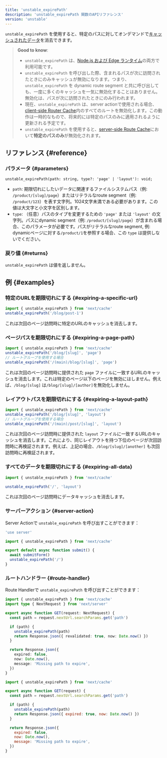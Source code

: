 ```yaml
---
title: 'unstable_expirePath'
description: 'unstable_expirePath 関数のAPIリファレンス'
version: 'unstable'
---
```


`unstable_expirePath` を使用すると、特定のパスに対してオンデマンドで[キャッシュされたデータ](/docs/app/building-your-application/caching)を消去できます。

> **Good to know**:
>
> - `unstable_expirePath` は、[Node.js および Edge ランタイム](/docs/app/building-your-application/rendering/edge-and-nodejs-runtimes)の両方で利用可能です。
> - `unstable_expirePath` を呼び出した際、含まれるパスが次に訪問されたときにのみキャッシュが無効になります。つまり、`unstable_expirePath` を dynamic route segment と共に呼び出しても、一度に多くのキャッシュを一気に無効化することはありません。無効化は、パスが次に訪問されたときにのみ行われます。
> - 現在、`unstable_expirePath` は、server actionで使用される場合、[client-side Router Cache](/docs/app/building-your-application/caching#client-side-router-cache)内のすべてのルートを無効化します。この動作は一時的なもので、将来的には特定のパスのみに適用されるように更新される予定です。
> - `unstable_expirePath` を使用すると、[server-side Route Cache](/docs/app/building-your-application/caching#full-route-cache)において**特定のパスのみ**が無効化されます。

## リファレンス {#reference}

### パラメータ {#parameters}

```tsx
unstable_expirePath(path: string, type?: 'page' | 'layout'): void;
```

- `path`: 期限切れにしたいデータに関連するファイルシステムパス（例: `/product/[slug]/page`）またはリテラルなroute segment（例: `/product/123`）を表す文字列。1024文字未満である必要があります。この値は大文字と小文字を区別します。
- `type`: （任意）パスのタイプを変更するための `'page'` または `'layout'` の文字列。パスにdynamic segment（例: `/product/[slug]/page`）が含まれる場合、このパラメータが必要です。パスがリテラルなroute segment, 例: dynamicページに対する`/product/1`を参照する場合、この `type` は提供しないでください。

### 戻り値 {#returns}

`unstable_expirePath` は値を返しません。

## 例 {#examples}

### 特定のURLを期限切れにする {#expiring-a-specific-url}

```ts
import { unstable_expirePath } from 'next/cache'
unstable_expirePath('/blog/post-1')
```

これは次回のページ訪問時に特定のURLのキャッシュを消去します。

### ページパスを期限切れにする {#expiring-a-page-path}

```ts
import { unstable_expirePath } from 'next/cache'
unstable_expirePath('/blog/[slug]', 'page')
// ルートグループを使用する場合
unstable_expirePath('/(main)/blog/[slug]', 'page')
```

これは次回のページ訪問時に提供された `page` ファイルに一致するURLのキャッシュを消去します。これは特定のページ以下のページを無効にはしません。例えば、`/blog/[slug]` は`/blog/[slug]/[author]`を無効化しません。

### レイアウトパスを期限切れにする {#expiring-a-layout-path}

```ts
import { unstable_expirePath } from 'next/cache'
unstable_expirePath('/blog/[slug]', 'layout')
// ルートグループを使用する場合
unstable_expirePath('/(main)/post/[slug]', 'layout')
```

これは次回のページ訪問時に提供された `layout` ファイルに一致するURLのキャッシュを消去します。これにより、同じレイアウトを持つ下位のページが次回訪問時に再検証されます。例えば、上記の場合、`/blog/[slug]/[another]` も次回訪問時に再検証されます。

### すべてのデータを期限切れにする {#expiring-all-data}

```ts
import { unstable_expirePath } from 'next/cache'

unstable_expirePath('/', 'layout')
```

これは次回のページ訪問時にデータキャッシュを消去します。

### サーバーアクション {#server-action}

Server Actionで `unstable_expirePath` を呼び出すことができます：

<Tabs>
<TabItem value="ts" label="TypeScript">

```ts title="app/actions.ts" switcher
'use server'

import { unstable_expirePath } from 'next/cache'

export default async function submit() {
  await submitForm()
  unstable_expirePath('/')
}
```

</TabItem>
</Tabs>

### ルートハンドラー {#route-handler}

Route Handlerで `unstable_expirePath` を呼び出すことができます：

<Tabs>
<TabItem value="ts" label="TypeScript">

```ts title="app/api/expire/route.ts" switcher
import { unstable_expirePath } from 'next/cache'
import type { NextRequest } from 'next/server'

export async function GET(request: NextRequest) {
  const path = request.nextUrl.searchParams.get('path')

  if (path) {
    unstable_expirePath(path)
    return Response.json({ revalidated: true, now: Date.now() })
  }

  return Response.json({
    expired: false,
    now: Date.now(),
    message: 'Missing path to expire',
  })
}
```

</TabItem>
<TabItem value="js" label="JavaScript">

```js title="app/api/expire/route.js" switcher
import { unstable_expirePath } from 'next/cache'

export async function GET(request) {
  const path = request.nextUrl.searchParams.get('path')

  if (path) {
    unstable_expirePath(path)
    return Response.json({ expired: true, now: Date.now() })
  }

  return Response.json({
    expired: false,
    now: Date.now(),
    message: 'Missing path to expire',
  })
}
```

</TabItem>
</Tabs>
